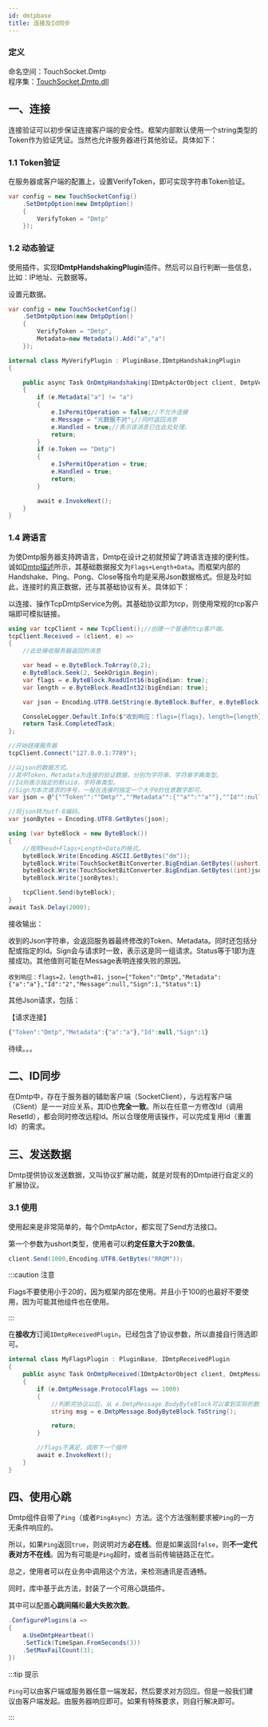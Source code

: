 ```yaml
---
id: dmtpbase
title: 连接及Id同步
---
```


### 定义

命名空间：TouchSocket.Dmtp <br/>
程序集：[TouchSocket.Dmtp.dll](https://www.nuget.org/packages/TouchSocket.Dmtp)

## 一、连接

连接验证可以初步保证连接客户端的安全性。框架内部默认使用一个string类型的Token作为验证凭证。当然也允许服务器进行其他验证。具体如下：

### 1.1 Token验证
在服务器或客户端的配置上，设置VerifyToken，即可实现字符串Token验证。

```csharp showLineNumbers
var config = new TouchSocketConfig()
    .SetDmtpOption(new DmtpOption()
    {
        VerifyToken = "Dmtp"
    });
```

### 1.2 动态验证

使用插件，实现**IDmtpHandshakingPlugin**插件。然后可以自行判断一些信息，比如：IP地址、元数据等。

设置元数据。

```csharp showLineNumbers
var config = new TouchSocketConfig()
    .SetDmtpOption(new DmtpOption()
    {
        VerifyToken = "Dmtp",
        Metadata=new Metadata().Add("a","a")
    });
```

```csharp showLineNumbers
internal class MyVerifyPlugin : PluginBase,IDmtpHandshakingPlugin
{

    public async Task OnDmtpHandshaking(IDmtpActorObject client, DmtpVerifyEventArgs e)
    {
        if (e.Metadata["a"] != "a")
        {
            e.IsPermitOperation = false;//不允许连接
            e.Message = "元数据不对";//同时返回消息
            e.Handled = true;//表示该消息已在此处处理。
            return;
        }
        if (e.Token == "Dmtp")
        {
            e.IsPermitOperation = true;
            e.Handled = true;
            return;
        }

        await e.InvokeNext();
    }
}
```

### 1.4 跨语言

为使Dmtp服务器支持跨语言，Dmtp在设计之初就预留了跨语言连接的便利性。诚如[Dmtp描述](./dmtpdescription.mdx)所示，其基础数据报文为`Flags+Length+Data`。而框架内部的Handshake、Ping、Pong、Close等指令均是采用Json数据格式。但是及时如此，连接时的真正数据，还与其基础协议有关。具体如下：

以连接、操作TcpDmtpService为例。其基础协议即为tcp，则使用常规的tcp客户端即可模拟链接。

```csharp showLineNumbers
using var tcpClient = new TcpClient();//创建一个普通的tcp客户端。
tcpClient.Received = (client, e) =>
{
    //此处接收服务器返回的消息

    var head = e.ByteBlock.ToArray(0,2);
    e.ByteBlock.Seek(2, SeekOrigin.Begin);
    var flags = e.ByteBlock.ReadUInt16(bigEndian: true);
    var length = e.ByteBlock.ReadInt32(bigEndian: true);

    var json = Encoding.UTF8.GetString(e.ByteBlock.Buffer, e.ByteBlock.Pos, e.ByteBlock.CanReadLen);

    ConsoleLogger.Default.Info($"收到响应：flags={flags}，length={length}，json={json}");
    return Task.CompletedTask;
};

//开始链接服务器
tcpClient.Connect("127.0.0.1:7789");

//以json的数据方式。
//其中Token、Metadata为连接的验证数据，分别为字符串、字符串字典类型。
//Id则表示指定的默认id，字符串类型。
//Sign为本次请求的序号，一般在连接时指定一个大于0的任意数字即可。
var json = @"{""Token"":""Dmtp"",""Metadata"":{""a"":""a""},""Id"":null,""Sign"":1}";

//将json转为utf-8编码。
var jsonBytes = Encoding.UTF8.GetBytes(json);

using (var byteBlock = new ByteBlock())
{
    //按照Head+Flags+Length+Data的格式。
    byteBlock.Write(Encoding.ASCII.GetBytes("dm"));
    byteBlock.Write(TouchSocketBitConverter.BigEndian.GetBytes((ushort)1));
    byteBlock.Write(TouchSocketBitConverter.BigEndian.GetBytes((int)jsonBytes.Length));
    byteBlock.Write(jsonBytes);

    tcpClient.Send(byteBlock);
}
await Task.Delay(2000);
```

接收输出：

收到的Json字符串，会返回服务器最终修改的Token、Metadata。同时还包括分配或指定的Id。Sign会与请求时一致，表示这是同一组请求。Status等于1即为连接成功。其他值则可能在Message表明连接失败的原因。

```
收到响应：flags=2，length=81，json={"Token":"Dmtp","Metadata":{"a":"a"},"Id":"2","Message":null,"Sign":1,"Status":1}
```

其他Json请求，包括：

【请求连接】

```javascript
{"Token":"Dmtp","Metadata":{"a":"a"},"Id":null,"Sign":1}
```

待续。。。

## 二、ID同步

在Dmtp中，存在于服务器的辅助客户端（SocketClient），与远程客户端（Client）是一一对应关系，其ID也**完全一致**。所以在任意一方修改Id（调用ResetId），都会同时修改远程Id。所以合理使用该操作，可以完成复用Id（重置Id）的需求。


## 三、发送数据

Dmtp提供协议发送数据，又叫协议扩展功能，就是对现有的Dmtp进行自定义的扩展协议。

### 3.1 使用

使用起来是非常简单的，每个DmtpActor，都实现了Send方法接口。

第一个参数为ushort类型，使用者可以**约定任意大于20数值**。

```csharp showLineNumbers
client.Send(1000,Encoding.UTF8.GetBytes("RRQM"));
```

:::caution 注意

Flags不要使用小于20的，因为框架内部在使用。并且小于100的也最好不要使用，因为可能其他组件也在使用。

:::  

在**接收方**订阅`IDmtpReceivedPlugin`，已经包含了协议参数，所以直接自行筛选即可。

```csharp showLineNumbers
internal class MyFlagsPlugin : PluginBase, IDmtpReceivedPlugin
{
    public async Task OnDmtpReceived(IDmtpActorObject client, DmtpMessageEventArgs e)
    {
        if (e.DmtpMessage.ProtocolFlags == 1000)
        {
            //判断完协议以后，从 e.DmtpMessage.BodyByteBlock可以拿到实际的数据
            string msg = e.DmtpMessage.BodyByteBlock.ToString();

            return;
        }

        //flags不满足，调用下一个插件
        await e.InvokeNext();
    }
}
```

## 四、使用心跳

Dmtp组件自带了`Ping`（或者`PingAsync`）方法。这个方法强制要求被`Ping`的一方无条件响应的。

所以，如果`Ping`返回`true`，则说明对方**必在线**。但是如果返回`false`，则**不一定代表对方不在线**。因为有可能是`Ping`超时，或者当前传输链路正在忙。

总之，使用者可以在业务中调用这个方法，来检测通讯是否通畅。

同时，库中基于此方法，封装了一个可用心跳插件。

其中可以配置**心跳间隔**和**最大失败次数**。

```csharp {3} showLineNumbers
.ConfigurePlugins(a =>
{
    a.UseDmtpHeartbeat()
    .SetTick(TimeSpan.FromSeconds(3))
    .SetMaxFailCount(3);
})
```

:::tip 提示

`Ping`可以由客户端或服务器任意一端发起，然后要求对方回应。但是一般我们建议由客户端发起。由服务器响应即可。如果有特殊要求，则自行解决即可。

:::  